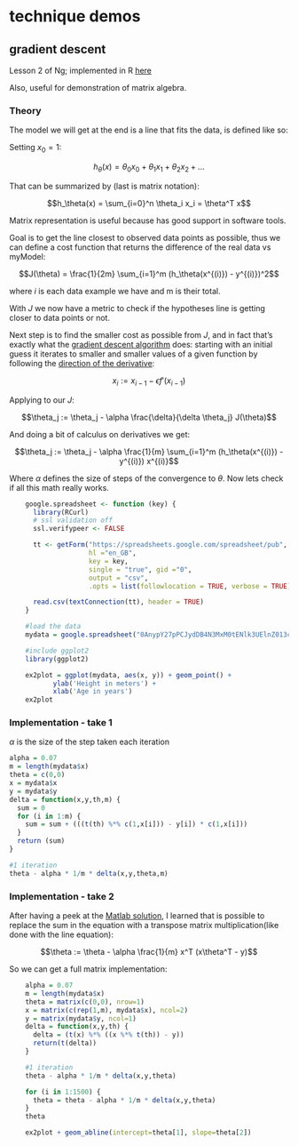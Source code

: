 

# technique demos

## gradient descent 

Lesson 2 of Ng; implemented in R [here](http://al3xandr3.github.com/2011/02/24/ml-ex2-linear-regression.html)

Also, useful for demonstration of matrix algebra.

### Theory

The model we will get at the end is a line that fits the data, is defined like
so: 

Setting $x_0 = 1$: 


  $$h_\theta(x) = \theta_0 x_0 + \theta_1 x_1 + \theta_2 x_2 + ...$$

That can be summarized by (last is matrix notation): 


  $$h_\theta(x) = \sum_{i=0}^n \theta_i x_i = \theta^T x$$



Matrix representation is useful because has good support in software tools. 

Goal is to get the line closest to observed data points as possible, thus we
can define a cost function that returns the difference of the real data vs
myModel: 


$$J(\theta) = \frac{1}{2m} \sum_{i=1}^m (h_\theta(x^{(i)}) - y^{(i)})^2$$



where $i$ is each data example we have and m is their total. 

With $J$ we now have a metric to check if the hypotheses line is getting closer
to data points or not. 

Next step is to find the smaller cost as possible from $J$, and in fact that's
exactly what the [gradient descent algorithm](http://mathworld.wolfram.com/MethodofSteepestDescent.html)  does: starting with an initial guess it iterates to smaller and smaller values of a given function by
following the [direction of the derivative](http://www.wolframalpha.com/input/?i=Plot[{x^2,+2+x},+{x,+0,+2.2}]): 


$$x_i := x_{i-1} - \epsilon f'(x_{i-1})$$


Applying to our $J$: 


$$\theta_j := \theta_j - \alpha \frac{\delta}{\delta \theta_j} J(\theta)$$

And doing a bit of calculus on derivatives we get: 

$$\theta_j := \theta_j - \alpha \frac{1}{m} \sum_{i=1}^m (h_\theta(x^{(i)}) - y^{(i)}) x^{(i)}$$


Where $\alpha$ defines the size of steps of the convergence to $\theta$. Now lets check if all this math really works. 


```r

	google.spreadsheet <- function (key) {
	  library(RCurl)
	  # ssl validation off
	  ssl.verifypeer <- FALSE

	  tt <- getForm("https://spreadsheets.google.com/spreadsheet/pub", 
	                hl ="en_GB",
	                key = key, 
	                single = "true", gid ="0", 
	                output = "csv", 
	                .opts = list(followlocation = TRUE, verbose = TRUE)) 

	  read.csv(textConnection(tt), header = TRUE)
	}

	#load the data
	mydata = google.spreadsheet("0AnypY27pPCJydDB4N3MxM0tENlk3UElnZ013cW1iM3c")

	#include ggplot2
	library(ggplot2)

	ex2plot = ggplot(mydata, aes(x, y)) + geom_point() + 
	       ylab('Height in meters') +
	       xlab('Age in years')
	ex2plot

```

### Implementation - take 1

$\alpha$ is the size of the step taken each iteration

```r
alpha = 0.07
m = length(mydata$x)
theta = c(0,0)
x = mydata$x
y = mydata$y 
delta = function(x,y,th,m) {
  sum = 0
  for (i in 1:m) {
    sum = sum + (((t(th) %*% c(1,x[i])) - y[i]) * c(1,x[i]))
  }
  return (sum)
}

#1 iteration
theta - alpha * 1/m * delta(x,y,theta,m)

```

### Implementation - take 2

 After having a peek at the [Matlab solution](http://openclassroom.stanford.edu/MainFolder/courses/MachineLearning/exercises/ex2materials/ex2.m), I learned that is possible to
replace the sum in the equation with a transpose matrix multiplication(like
done with the line equation): 


$$\theta := \theta - \alpha \frac{1}{m} x^T (x\theta^T - y)$$

So we can get a full matrix implementation: 

```r

	alpha = 0.07
	m = length(mydata$x)
	theta = matrix(c(0,0), nrow=1)
	x = matrix(c(rep(1,m), mydata$x), ncol=2)
	y = matrix(mydata$y, ncol=1)
	delta = function(x,y,th) {
	  delta = (t(x) %*% ((x %*% t(th)) - y))
	  return(t(delta))
	}

	#1 iteration
	theta - alpha * 1/m * delta(x,y,theta)

	for (i in 1:1500) {
	  theta = theta - alpha * 1/m * delta(x,y,theta)
	}
	theta

	ex2plot + geom_abline(intercept=theta[1], slope=theta[2])
```


